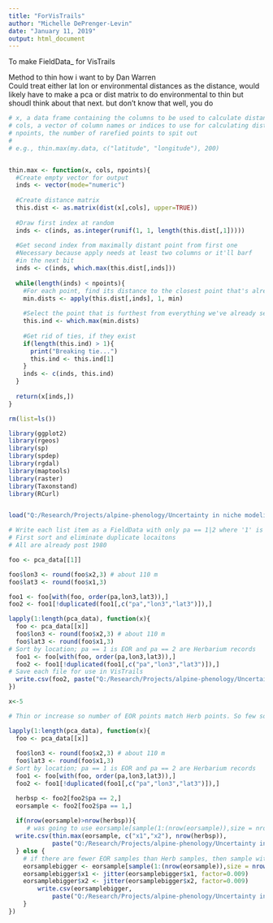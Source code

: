 ```yaml
---
title: "ForVisTrails"
author: "Michelle DePrenger-Levin"
date: "January 11, 2019"
output: html_document
---
```


To make FieldData_ for VisTrails   

Method to thin how i want to by Dan Warren  
Could treat either lat lon or environmental distances as the distance, would likely have to make a pca or dist matrix to do environmental to thin but shoudl think about that next. but don't know that well, you do 
```r
# x, a data frame containing the columns to be used to calculate distances along with whatever other data you need
# cols, a vector of column names or indices to use for calculating distances
# npoints, the number of rarefied points to spit out
#
# e.g., thin.max(my.data, c("latitude", "longitude"), 200)


thin.max <- function(x, cols, npoints){
  #Create empty vector for output
  inds <- vector(mode="numeric")
  
  #Create distance matrix
  this.dist <- as.matrix(dist(x[,cols], upper=TRUE))
  
  #Draw first index at random
  inds <- c(inds, as.integer(runif(1, 1, length(this.dist[,1]))))
  
  #Get second index from maximally distant point from first one
  #Necessary because apply needs at least two columns or it'll barf
  #in the next bit
  inds <- c(inds, which.max(this.dist[,inds]))
  
  while(length(inds) < npoints){
    #For each point, find its distance to the closest point that's already been selected
    min.dists <- apply(this.dist[,inds], 1, min)
    
    #Select the point that is furthest from everything we've already selected
    this.ind <- which.max(min.dists)
    
    #Get rid of ties, if they exist
    if(length(this.ind) > 1){
      print("Breaking tie...")
      this.ind <- this.ind[1]
    }
    inds <- c(inds, this.ind)
  }
  
  return(x[inds,])
}

```


```r
rm(list=ls())

library(ggplot2)
library(rgeos)
library(sp)
library(spdep)
library(rgdal)
library(maptools)
library(raster)
library(Taxonstand)
library(RCurl)


load("Q:/Research/Projects/alpine-phenology/Uncertainty in niche modeling/Data/pca_data.Rda")

# Write each list item as a FieldData with only pa == 1|2 where '1' is EORs and '2' is Herb
# First sort and eliminate duplicate locaitons 
# All are already post 1980

foo <- pca_data[[1]]

foo$lon3 <- round(foo$x2,3) # about 110 m
foo$lat3 <- round(foo$x1,3)

foo1 <- foo[with(foo, order(pa,lon3,lat3)),]
foo2 <- foo1[!duplicated(foo1[,c("pa","lon3","lat3")]),]

lapply(1:length(pca_data), function(x){
  foo <- pca_data[[x]]
  foo$lon3 <- round(foo$x2,3) # about 110 m
  foo$lat3 <- round(foo$x1,3)
# Sort by location; pa == 1 is EOR and pa == 2 are Herbarium records 
  foo1 <- foo[with(foo, order(pa,lon3,lat3)),]
  foo2 <- foo1[!duplicated(foo1[,c("pa","lon3","lat3")]),]
# Save each file for use in VisTrails
  write.csv(foo2, paste("Q:/Research/Projects/alpine-phenology/Uncertainty in niche modeling/VisTrails/FieldData_sp",x,".csv", sep=""))
})

x<-5

# Thin or increase so number of EOR points match Herb points. So few so not worried about thinning for spatial autocorrelation, that will likely be the problem because there are few popualtions that are all close togehter. Instead look to do what Dan Warren did: http://enmtools.blogspot.com/2015/10/handy-little-snippet-of-r-code-for.html where he was looking for a target sample size that cover the most area - contain the most information, says he'll get it into ENMtools eventually 

lapply(1:length(pca_data), function(x){
  foo <- pca_data[[x]]
    
  foo$lon3 <- round(foo$x2,3) # about 110 m
  foo$lat3 <- round(foo$x1,3)
# Sort by location; pa == 1 is EOR and pa == 2 are Herbarium records 
  foo1 <- foo[with(foo, order(pa,lon3,lat3)),]
  foo2 <- foo1[!duplicated(foo1[,c("pa","lon3","lat3")]),]

  herbsp <- foo2[foo2$pa == 2,]
  eorsample <- foo2[foo2$pa == 1,]
  
  if(nrow(eorsample)>nrow(herbsp)){
     # was going to use eorsample[sample(1:(nrow(eorsample)),size = nrow(herbsp)),] but will thin.max instead
  write.csv(thin.max(eorsample, c("x1","x2"), nrow(herbsp)),
            paste("Q:/Research/Projects/alpine-phenology/Uncertainty in niche modeling/VisTrails/FieldData_EORsamesize_sp",x,".csv", sep=""))
  } else {
    # if there are fewer EOR samples than Herb samples, then sample with replacement but jitter points so no overlapping. But more overlapping than the Soltice advise of within 0.01 decimal degrees
    eorsamplebigger <- eorsample[sample(1:(nrow(eorsample)),size = nrow(herbsp), replace = TRUE),]
    eorsamplebigger$x1 <- jitter(eorsamplebigger$x1, factor=0.009)
    eorsamplebigger$x2 <- jitter(eorsamplebigger$x2, factor=0.009)
        write.csv(eorsamplebigger,
            paste("Q:/Research/Projects/alpine-phenology/Uncertainty in niche modeling/VisTrails/FieldData_EORsamesize_sp",x,".csv", sep=""))
    }
})
```



